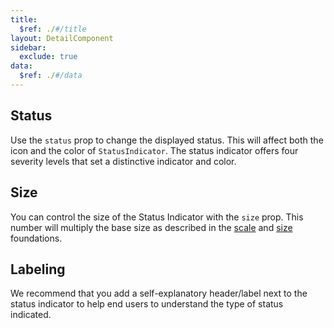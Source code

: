 ```yaml
---
title:
  $ref: ./#/title
layout: DetailComponent
sidebar:
  exclude: true
data:
  $ref: ./#/data
---
```


## Status

Use the `status` prop to change the displayed status. This will affect both
the icon and the color of `StatusIndicator`. The status indicator offers
four severity levels that set a distinctive indicator and color.

<LivePreview componentName="status-indicator" exampleName="Status" />

## Size

You can control the size of the Status Indicator with the `size` prop. This
number will multiply the base size as described in the
[scale](/salt/foundations/scale) and [size](/salt/foundations/size)
foundations.

<LivePreview componentName="status-indicator" exampleName="Size" />

## Labeling

We recommend that you add a self-explanatory header/label next to the status
indicator to help end users to understand the type of status indicated.

<LivePreview componentName="status-indicator" exampleName="Labelling" />
